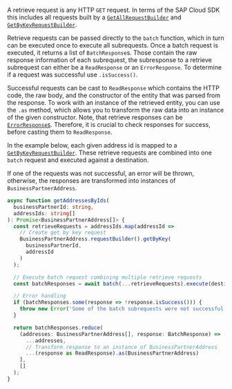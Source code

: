 A retrieve request is any HTTP `GET` request.
In terms of the SAP Cloud SDK this includes all requests built by a [`GetAllRequestBuilder`](#getall-request-builder) and [`GetByKeyRequestBuilder`](#getbykey-request-builder).

Retrieve requests can be passed directly to the `batch` function, which in turn can be executed once to execute all subrequests.
Once a batch request is executed, it returns a list of `BatchResponse`s.
Those contain the raw response information of each subrequest, the subresponse to a retrieve subrequest can either be a `ReadResponse` or an `ErrorResponse`.
To determine if a request was successful use `.isSuccess()`.

Successful requests can be cast to `ReadResponse` which contains the HTTP code, the raw body, and the constructor of the entity that was parsed from the response.
To work with an instance of the retrieved entity, you can use the `.as` method, which allows you to transform the raw data into an instance of the given constructor.
Note, that retrieve responses can be [`ErrorResponse`s](#error-handling).
Therefore, it is crucial to check responses for success, before casting them to `ReadResponse`.

In the example below, each given address id is mapped to a [`GetByKeyRequestBuilder`](#getbykey-request-builder).
These retrieve requests are combined into one `batch` request and executed against a destination.

If one of the requests was not successful, an error will be thrown, otherwise, the responses are transformed into instances of `BusinessPartnerAddress`.

```ts
async function getAddressesByIds(
  businessPartnerId: string,
  addressIds: string[]
): Promise<BusinessPartnerAddress[]> {
  const retrieveRequests = addressIds.map(addressId =>
    // Create get by key request
    BusinessPartnerAddress.requestBuilder().getByKey(
      businessPartnerId,
      addressId
    )
  );

  // Execute batch request combining multiple retrieve requests
  const batchResponses = await batch(...retrieveRequests).execute(destination);

  // Error handling
  if (batchResponses.some(response => !response.isSuccess())) {
    throw new Error('Some of the batch subrequests were not successful.');
  }

  return batchResponses.reduce(
    (addresses: BusinessPartnerAddress[], response: BatchResponse) => [
      ...addresses,
      // Transform response to an instance of BusinessPartnerAddress
      ...(response as ReadResponse).as(BusinessPartnerAddress)
    ],
    []
  );
}
```
